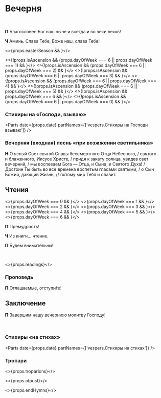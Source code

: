 
<span id="nachalo" />

# Вечерня

<br />

**П** Благословен Бог наш ныне и всегда и во веки веков!

**Ч** Аминь. Слава Тебе, Боже наш, слава Тебе!

<MdxLoader src="Shared/Paraklit" lang={props.lang} />

<>{props.easterSeason && <MdxLoader src="Shared/EasterTroparion3x" lang={props.lang} />}</>

<>{!props.isAscension && (props.dayOfWeek === 6 || props.dayOfWeek === 1) && <MdxLoader src="Vespers/Prayer1" lang={props.lang} />}</>
<>{!props.isAscension && (props.dayOfWeek === 6 || props.dayOfWeek === 2) && <MdxLoader src="Vespers/Prayer2" lang={props.lang} />}</>
<>{!props.isAscension && (props.dayOfWeek === 6 || props.dayOfWeek === 3) && <MdxLoader src="Vespers/Prayer3" lang={props.lang} />}</>
<>{!props.isAscension && (props.dayOfWeek === 6 || props.dayOfWeek === 4) && <MdxLoader src="Vespers/Prayer4" lang={props.lang} />}</>
<>{!props.isAscension && (props.dayOfWeek === 6 || props.dayOfWeek === 5) && <MdxLoader src="Vespers/Prayer5" lang={props.lang} />}</>
<>{!props.isAscension && props.dayOfWeek === 6 && <MdxLoader src="Vespers/Prayer6" lang={props.lang} />}</>
<>{!props.isAscension && (props.dayOfWeek === 6 || props.dayOfWeek === 0) && <MdxLoader src="Vespers/Prayer7" lang={props.lang} />}</>

<MdxLoader src="Vespers/Prayer8" lang={props.lang} />
<MdxLoader src="Vespers/VecherniePsalmi" lang={props.lang} />

### Стихиры на «Господи, взываю»

<Parts date={props.date} partNames={['vespers.Cтихиры на Господи взываю']} />

<span id="vhod" />

### Вечерняя (входная) песнь «при возжжении светильника»

**Н** О ясный Свет святой Славы бессмертного Отца Небесного, / святого и блаженного, Иисусе Христе, / придя к закату солнца, увидев свет вечерний, / мы воспеваем Бога — Отца, и Сына, и Святого Духа! / Достоин Ты быть во все времена воспетым гласами святыми, / о Сын Божий, дающий Жизнь, // потому мир Тебя и славит.

## Чтения

<>{props.dayOfWeek === 0 && <MdxLoader src="Vespers/Prokimens/Prokimen0" lang={props.lang} />}</>
<>{props.dayOfWeek === 1 && <MdxLoader src="Vespers/Prokimens/Prokimen1" lang={props.lang} />}</>
<>{props.dayOfWeek === 2 && <MdxLoader src="Vespers/Prokimens/Prokimen2" lang={props.lang} />}</>
<>{props.dayOfWeek === 3 && <MdxLoader src="Vespers/Prokimens/Prokimen3" lang={props.lang} />}</>
<>{props.dayOfWeek === 4 && <MdxLoader src="Vespers/Prokimens/Prokimen4" lang={props.lang} />}</>
<>{props.dayOfWeek === 5 && <MdxLoader src="Vespers/Prokimens/Prokimen5" lang={props.lang} />}</>
<>{props.dayOfWeek === 6 && <MdxLoader src="Vespers/Prokimens/Prokimen6" lang={props.lang} />}</>

<span id="reading" />

**П** Премудрость!

**Ч** Из книги… чтение.

**П** Будем внимательны!

<br />

<>{props.readings}</>

### Проповедь

<MdxLoader src="Shared/EkteniaOglash" lang={props.lang} />
<MdxLoader src="Vespers/PrayerKatekhumens" lang={props.lang} />

**П** Оглашаемые, отступи́те!

<MdxLoader src="Vespers/Udostoi" lang={props.lang} lent />

## Заключение

**П** Завершим нашу вечернюю молитву Господу!

<MdxLoader src="Vespers/Prayer9" lang={props.lang} />
<br />
<MdxLoader src="Vespers/PrayerGlavopriklonnaja" lang={props.lang} />

### Стихиры «на стихах»

<Parts date={props.date} partNames={['vespers.Cтихиры на стихах']} />

<MdxLoader src="Vespers/PrayerSimeona" lang={props.lang} lent />
<MdxLoader src="Shared/STrisvatogo" lang={props.lang} />

### Тропари

<>{props.troparions}</>

<MdxLoader src="Shared/SugubajaKratkaja" lang={props.lang} />

<>{props.otpust}</>

<>{props.endHymns}</>
